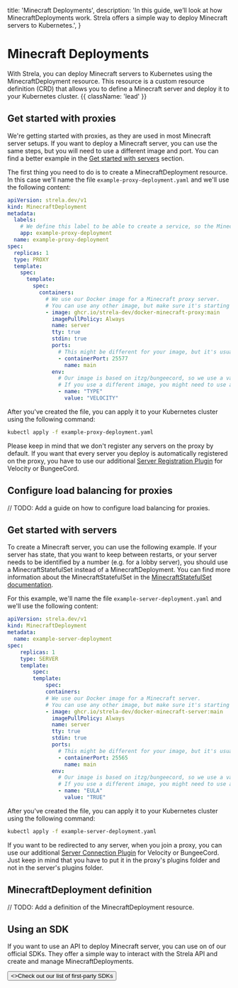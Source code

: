   title: 'Minecraft Deployments',
  description:
    'In this guide, we’ll look at how MinecraftDeployments work. Strela offers a simple way to deploy Minecraft servers to Kubernetes.',
}

# Minecraft Deployments

With Strela, you can deploy Minecraft servers to Kubernetes using the MinecraftDeployment resource. This resource is a custom resource definition (CRD) that allows you to define a Minecraft server and deploy it to your Kubernetes cluster.  {{ className: 'lead' }}

## Get started with proxies

We're getting started with proxies, as they are used in most Minecraft server setups. If you want to deploy a Minecraft server, you can use the same steps, but you will need to use a different image and port. You can find a better example in the [Get started with servers](#get-started-with-servers) section.

The first thing you need to do is to create a MinecraftDeployment resource. In this case we'll name the file `example-proxy-deployment.yaml` and we'll use the following content:

```yaml {{ title: 'example-proxy-deployment.yaml' }}
apiVersion: strela.dev/v1
kind: MinecraftDeployment
metadata:
  labels:
    # We define this label to be able to create a service, so the Minecraft server can be accessed from the server list.
    app: example-proxy-deployment
  name: example-proxy-deployment
spec:
  replicas: 1
  type: PROXY
  template:
    spec:
      template:
        spec:
          containers:
            # We use our Docker image for a Minecraft proxy server.
            # You can use any other image, but make sure it's starting a Minecraft server.
            - image: ghcr.io/strela-dev/docker-minecraft-proxy:main
              imagePullPolicy: Always
              name: server
              tty: true
              stdin: true
              ports:
                # This might be different for your image, but it's usually 25577 for Minecraft proxies.
                - containerPort: 25577
                  name: main
              env:
                # Our image is based on itzg/bungeecord, so we use a variable to start a velocity server.
                # If you use a different image, you might need to use a different variable.
                - name: "TYPE"
                  value: "VELOCITY"
```

After you've created the file, you can apply it to your Kubernetes cluster using the following command:

```bash
kubectl apply -f example-proxy-deployment.yaml
```

Please keep in mind that we don't register any servers on the proxy by default. If you want that every server you deploy is automatically registered on the proxy, you have to use our additional [Server Registration Plugin](/plugin/server-registration) for Velocity or BungeeCord.

## Configure load balancing for proxies
// TODO: Add a guide on how to configure load balancing for proxies.

## Get started with servers

To create a Minecraft server, you can use the following example. If your server has state, that you want to keep between restarts, or your server needs to be identified by a number (e.g. for a lobby server), you should use a MinecraftStatefulSet instead of a MinecraftDeployment. You can find more information about the MinecraftStatefulSet in the [MinecraftStatefulSet documentation](/docs/minecraft-stateful-set).

For this example, we'll name the file `example-server-deployment.yaml` and we'll use the following content:

```yaml {{ title: 'example-server-deployment.yaml' }}
apiVersion: strela.dev/v1
kind: MinecraftDeployment
metadata:
  name: example-server-deployment
spec:
    replicas: 1
    type: SERVER
    template:
        spec:
        template:
            spec:
            containers:
            # We use our Docker image for a Minecraft server.
            # You can use any other image, but make sure it's starting a Minecraft server.
            - image: ghcr.io/strela-dev/docker-minecraft-server:main
              imagePullPolicy: Always
              name: server
              tty: true
              stdin: true
              ports:
                # This might be different for your image, but it's usually 25565 for Minecraft servers.
                - containerPort: 25565
                  name: main
              env:
                # Our image is based on itzg/bungeecord, so we use a variable to start a velocity server.
                # If you use a different image, you might need to use a different variable.
                - name: "EULA"
                  value: "TRUE"
```

After you've created the file, you can apply it to your Kubernetes cluster using the following command:

```bash
kubectl apply -f example-server-deployment.yaml
```

If you want to be redirected to any server, when you join a proxy, you can use our additional [Server Connection Plugin](/plugin/server-connection) for Velocity or BungeeCord. Just keep in mind that you have to put it in the proxy's plugins folder and not in the server's plugins folder.

## MinecraftDeployment definition
// TODO: Add a definition of the MinecraftDeployment resource.

## Using an SDK

If you want to use an API to deploy Minecraft server, you can use on of our official SDKs. They offer a simple way to interact with the Strela API and create and manage MinecraftDeployments.

<div className="not-prose">
  <Button href="/sdk" variant="text" arrow="right">
    <>Check out our list of first-party SDKs</>
  </Button>
</div>
